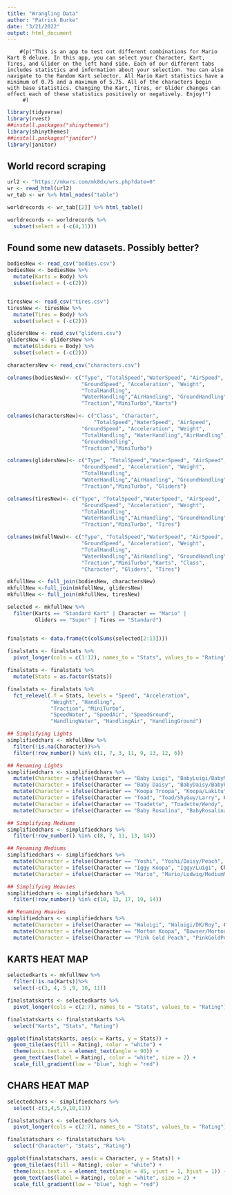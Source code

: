 ```yaml
---
title: "Wrangling Data"
author: "Patrick Burke"
date: "3/21/2022"
output: html_document
---
```


        #(p("This is an app to test out different combinations for Mario Kart 8 deluxe. In this app, you can select your Character, Kart, Tires, and Glider on the left hand side. Each of our different tabs includes statistics and information about your selection. You can also navigate to the Random Kart selector. All Mario Kart statistics have a minimum of 0.75 and a maximum of 5.75. All of the characters begin with base statistics. Changing the Kart, Tires, or Glider changes can effect each of these statistics positively or negatively. Enjoy!")
         #)


```r
library(tidyverse)
library(rvest)
##install.packages("shinythemes")
library(shinythemes)
##install.packages("janitor")
library(janitor)
```

## World record scraping

```r
url2 <- "https://mkwrs.com/mk8dx/wrs.php?date=0"
wr <- read_html(url2)
wr_tab <- wr %>% html_nodes("table")
```

```r
worldrecords <- wr_tab[[2]] %>% html_table()

worldrecords <- worldrecords %>%
  subset(select = (-c(4,11)))
```

## Found some new datasets. Possibly better?
```r
bodiesNew <- read_csv("bodies.csv")
bodiesNew <- bodiesNew %>%
  mutate(Karts = Body) %>%
  subset(select = (-c(2)))


tiresNew <- read_csv("tires.csv")
tiresNew <- tiresNew %>%
  mutate(Tires = Body) %>%
  subset(select = (-c(2)))

glidersNew <- read_csv("gliders.csv")
glidersNew <- glidersNew %>%
  mutate(Gliders = Body) %>%
  subset(select = (-c(2)))

charactersNew <- read_csv("characters.csv")
```

```r
colnames(bodiesNew)<- c("Type", "TotalSpeed","WaterSpeed", "AirSpeed",
                        "GroundSpeed", "Acceleration", "Weight", 
                        "TotalHandling",
                        "WaterHandling","AirHandling", "GroundHandling",
                        "Traction","MiniTurbo","Karts")

colnames(charactersNew)<- c("Class", "Character",
                            "TotalSpeed","WaterSpeed", "AirSpeed",
                        "GroundSpeed", "Acceleration", "Weight", 
                        "TotalHandling", "WaterHandling","AirHandling",
                        "GroundHandling",
                        "Traction","MiniTurbo")

colnames(glidersNew)<- c("Type", "TotalSpeed","WaterSpeed", "AirSpeed",
                        "GroundSpeed", "Acceleration", "Weight", 
                        "TotalHandling",
                        "WaterHandling","AirHandling", "GroundHandling",
                        "Traction","MiniTurbo", "Gliders")

colnames(tiresNew)<- c("Type", "TotalSpeed","WaterSpeed", "AirSpeed",
                        "GroundSpeed", "Acceleration", "Weight", 
                        "TotalHandling",
                        "WaterHandling","AirHandling", "GroundHandling",
                        "Traction","MiniTurbo", "Tires")

colnames(mkfullNew)<- c("Type", "TotalSpeed","WaterSpeed", "AirSpeed",
                        "GroundSpeed", "Acceleration", "Weight", 
                        "TotalHandling",
                        "WaterHandling","AirHandling", "GroundHandling",
                        "Traction","MiniTurbo","Karts", "Class",
                        "Character", "Gliders", "Tires")
```

```r
mkfullNew <- full_join(bodiesNew, charactersNew)
mkfullNew <-full_join(mkfullNew, glidersNew)
mkfullNew <- full_join(mkfullNew, tiresNew)
```

```r
selected <- mkfullNew %>%
  filter(Karts == "Standard Kart" | Character == "Mario" |
         Gliders == "Super" | Tires == "Standard")


finalstats <- data.frame(t(colSums(selected[2:13])))
  
finalstats <- finalstats %>%
  pivot_longer(cols = c(1:12), names_to = "Stats", values_to = "Rating")
```

```r
finalstats <- finalstats %>%
  mutate(Stats = as.factor(Stats))

finalstats <- finalstats %>%
  fct_relevel(.f = Stats, levels = "Speed", "Acceleration", 
              "Weight", "Handling",
              "Traction", "MiniTurbo", 
              "SpeedWater", "SpeedAir", "SpeedGround", 
              "HandlingWater", "HandlingAir", "HandlingGround")


```

```r
## Simplifying Lights
simplifiedchars <- mkfullNew %>%
  filter(!is.na(Character))%>%
  filter(!row_number() %in% c(1, 7, 3, 11, 9, 13, 12, 6))

## Renaming Lights
simplifiedchars <- simplifiedchars %>%
  mutate(Character = ifelse(Character == "Baby Luigi", "BabyLuigi/BabyMario/LightMii", Character)) %>%
  mutate(Character = ifelse(Character == "Baby Daisy", "BabyDaisy/BabyPeach", Character)) %>%
  mutate(Character = ifelse(Character == "Koopa Troopa", "Koopa/Lakitu", Character)) %>%
  mutate(Character = ifelse(Character == "Toad", "Toad/ShyGuy/Larry", Character)) %>%
  mutate(Character = ifelse(Character == "Toadette", "Toadette/Wendy", Character)) %>%
  mutate(Character = ifelse(Character == "Baby Rosalina", "BabyRosalina/Lemmy", Character))
```

```r
## Simplifying Mediums
simplifiedchars <- simplifiedchars %>%
  filter(!row_number() %in% c(8, 7, 11, 13, 14))

## Renaming Mediums
simplifiedchars <- simplifiedchars %>%
  mutate(Character = ifelse(Character == "Yoshi", "Yoshi/Daisy/Peach", Character)) %>%
  mutate(Character = ifelse(Character == "Iggy Koopa", "Iggy/Luigi", Character)) %>%
  mutate(Character = ifelse(Character == "Mario", "Mario/Ludwig/MediumMii", Character)) 
```

```r
## Simplifying Heavies
simplifiedchars <- simplifiedchars %>%
  filter(!row_number() %in% c(10, 13, 17, 19, 14))

## Renaming Heavies
simplifiedchars <- simplifiedchars %>%
  mutate(Character = ifelse(Character == "Waluigi", "Waluigi/DK/Roy", Character)) %>%
  mutate(Character = ifelse(Character == "Morton Koopa", "Bowser/Morton/HeavyMii", Character)) %>%
  mutate(Character = ifelse(Character == "Pink Gold Peach", "PinkGoldPeach/MetalMario", Character)) 
```



## KARTS HEAT MAP
```r
selectedkarts <- mkfullNew %>%
  filter(!is.na(Karts))%>% 
  select(-c(3, 4, 5 ,9, 10, 11))

finalstatskarts <- selectedkarts %>%
  pivot_longer(cols = c(2:7), names_to = "Stats", values_to = "Rating")

finalstatskarts <- finalstatskarts %>%
  select("Karts", "Stats", "Rating")

ggplot(finalstatskarts, aes(x = Karts, y = Stats)) +
  geom_tile(aes(fill = Rating), color = "white") +
  theme(axis.text.x = element_text(angle = 90)) +
  geom_text(aes(label = Rating), color = "white", size = 2) +
  scale_fill_gradient(low = "blue", high = "red")

```

## CHARS HEAT MAP
```r
selectedchars <- simplifiedchars %>%
  select(-c(3,4,5,9,10,11))

finalstatschars <- selectedchars %>%
  pivot_longer(cols = c(2:7), names_to = "Stats", values_to = "Rating") 

finalstatschars <- finalstatschars %>%
  select("Character", "Stats", "Rating")

ggplot(finalstatschars, aes(x = Character, y = Stats)) +
  geom_tile(aes(fill = Rating), color = "white") +
  theme(axis.text.x = element_text(angle = 45, vjust = 1, hjust = 1)) +
  geom_text(aes(label = Rating), color = "white", size = 2) +
  scale_fill_gradient(low = "blue", high = "red")

```

